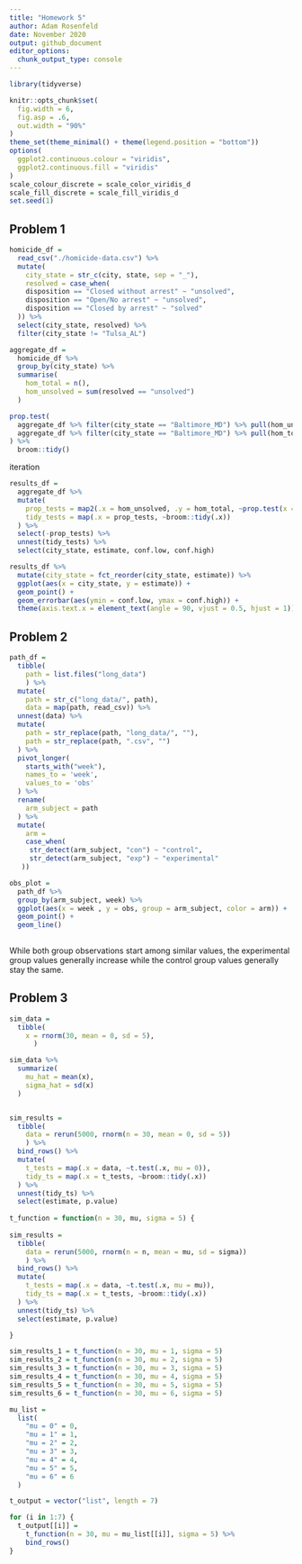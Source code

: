```yaml
---
title: "Homework 5"
author: Adam Rosenfeld
date: November 2020
output: github_document
editor_options: 
  chunk_output_type: console
---
```


```r
library(tidyverse)

knitr::opts_chunk$set(
  fig.width = 6,
  fig.asp = .6,
  out.width = "90%"
)
theme_set(theme_minimal() + theme(legend.position = "bottom"))
options(
  ggplot2.continuous.colour = "viridis",
  ggplot2.continuous.fill = "viridis"
)
scale_colour_discrete = scale_color_viridis_d
scale_fill_discrete = scale_fill_viridis_d
set.seed(1)
```

## Problem 1 

```r
homicide_df = 
  read_csv("./homicide-data.csv") %>%
  mutate(
    city_state = str_c(city, state, sep = "_"),
    resolved = case_when(
    disposition == "Closed without arrest" ~ "unsolved",
    disposition == "Open/No arrest" ~ "unsolved",
    disposition == "Closed by arrest" ~ "solved"
  )) %>% 
  select(city_state, resolved) %>% 
  filter(city_state != "Tulsa_AL")
```


```r
aggregate_df = 
  homicide_df %>% 
  group_by(city_state) %>% 
  summarise(
    hom_total = n(),
    hom_unsolved = sum(resolved == "unsolved")
  )
```

```r
prop.test(
  aggregate_df %>% filter(city_state == "Baltimore_MD") %>% pull(hom_unsolved),
  aggregate_df %>% filter(city_state == "Baltimore_MD") %>% pull(hom_total)
) %>% 
  broom::tidy()
```

iteration

```r
results_df = 
  aggregate_df %>% 
  mutate(
    prop_tests = map2(.x = hom_unsolved, .y = hom_total, ~prop.test(x = .x, n = .y)),
    tidy_tests = map(.x = prop_tests, ~broom::tidy(.x))
  ) %>% 
  select(-prop_tests) %>% 
  unnest(tidy_tests) %>% 
  select(city_state, estimate, conf.low, conf.high)
```


```r
results_df %>% 
  mutate(city_state = fct_reorder(city_state, estimate)) %>% 
  ggplot(aes(x = city_state, y = estimate)) +
  geom_point() + 
  geom_errorbar(aes(ymin = conf.low, ymax = conf.high)) +
  theme(axis.text.x = element_text(angle = 90, vjust = 0.5, hjust = 1))
```

## Problem 2

```r
path_df = 
  tibble(
    path = list.files("long_data")
    ) %>% 
  mutate(
    path = str_c("long_data/", path),
    data = map(path, read_csv)) %>% 
  unnest(data) %>% 
  mutate(
    path = str_replace(path, "long_data/", ""),
    path = str_replace(path, ".csv", "")
  ) %>% 
  pivot_longer(
    starts_with("week"),
    names_to = 'week',
    values_to = 'obs'
  ) %>% 
  rename(
    arm_subject = path
  ) %>% 
  mutate(
    arm = 
    case_when(
     str_detect(arm_subject, "con") ~ "control",
     str_detect(arm_subject, "exp") ~ "experimental"
   )) 

obs_plot = 
  path_df %>% 
  group_by(arm_subject, week) %>% 
  ggplot(aes(x = week , y = obs, group = arm_subject, color = arm)) + 
  geom_point() +
  geom_line()
  
```

While both group observations start among similar values, the experimental group values generally increase while the control group values generally stay the same. 

## Problem 3

```r
sim_data = 
  tibble(
    x = rnorm(30, mean = 0, sd = 5),
      )

sim_data %>% 
  summarize(
    mu_hat = mean(x),
    sigma_hat = sd(x)
  )


sim_results = 
  tibble(
    data = rerun(5000, rnorm(n = 30, mean = 0, sd = 5))
    ) %>% 
  bind_rows() %>% 
  mutate(
    t_tests = map(.x = data, ~t.test(.x, mu = 0)),
    tidy_ts = map(.x = t_tests, ~broom::tidy(.x))
  ) %>% 
  unnest(tidy_ts) %>% 
  select(estimate, p.value)
  
t_function = function(n = 30, mu, sigma = 5) {
  
sim_results = 
  tibble(
    data = rerun(5000, rnorm(n = n, mean = mu, sd = sigma))
    ) %>% 
  bind_rows() %>% 
  mutate(
    t_tests = map(.x = data, ~t.test(.x, mu = mu)),
    tidy_ts = map(.x = t_tests, ~broom::tidy(.x))
  ) %>% 
  unnest(tidy_ts) %>% 
  select(estimate, p.value)

}

sim_results_1 = t_function(n = 30, mu = 1, sigma = 5)
sim_results_2 = t_function(n = 30, mu = 2, sigma = 5)
sim_results_3 = t_function(n = 30, mu = 3, sigma = 5)
sim_results_4 = t_function(n = 30, mu = 4, sigma = 5)
sim_results_5 = t_function(n = 30, mu = 5, sigma = 5)
sim_results_6 = t_function(n = 30, mu = 6, sigma = 5)

mu_list = 
  list(
    "mu = 0" = 0,
    "mu = 1" = 1,
    "mu = 2" = 2,
    "mu = 3" = 3,
    "mu = 4" = 4,
    "mu = 5" = 5,
    "mu = 6" = 6
  )

t_output = vector("list", length = 7)

for (i in 1:7) {
  t_output[[i]] = 
    t_function(n = 30, mu = mu_list[[i]], sigma = 5) %>% 
    bind_rows()
}
```

